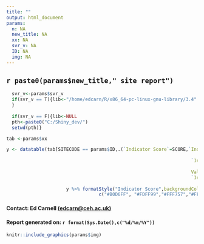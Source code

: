```yaml
---
title: ""
output: html_document
params:
  n: NA
  new_title: NA
  xx: NA
  svr_v: NA
  ID: NA
  img: NA
---
```


## `r paste0(params$new_title," site report")`


```r
  svr_v<-params$svr_v
  if(svr_v == T){lib<-"/home/edcarn/R/x86_64-pc-linux-gnu-library/3.4"
  }
  
  if(svr_v == F){lib<-NULL
  pth<-paste0("C:/Shiny_dev/")
  setwd(pth)}

tab <-params$xx 

y <- datatable(tab[SITECODE == params$ID,.(`Indicator Score`=SCORE,`Indicator description`=LABEL,
                                                                    
                                                                    `Indicator`=VARIABLE,
                                                                    
                                                                    Value = VALUE,
                                                                    `Inicator source`=DATA_SRCE)],rownames=F)                                                                  
                      
                      y %>% formatStyle("Indicator Score",backgroundColor = styleEqual(c(0,1,2,3,4),
                                  c("#B0D6FF", "#FDFF99","#FFF757","#FFBE3B","#EB4034")))

```

#### Contact: Ed Carnell [ (edcarn@ceh.ac.uk) ](mailto:edcarn@ceh.ac.uk)
#### Report generated on: `r format(Sys.Date(),c("%d/%m/%Y"))`

```r
knitr::include_graphics(params$img)
```


